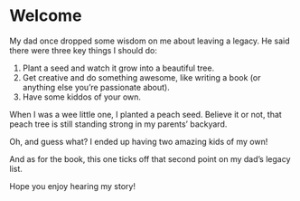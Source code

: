 # Welcome {.unnumbered}

My dad once dropped some wisdom on me about leaving a legacy. He said there were three key things I should do:

1. Plant a seed and watch it grow into a beautiful tree.
2. Get creative and do something awesome, like writing a book (or anything else you're passionate about).
3. Have some kiddos of your own.

When I was a wee little one, I planted a peach seed. Believe it or not, that peach tree is still standing strong in my parents' backyard.

Oh, and guess what? I ended up having two amazing kids of my own!

And as for the book, this one ticks off that second point on my dad's legacy list.

Hope you enjoy hearing my story!